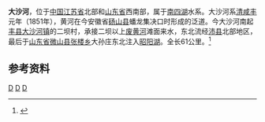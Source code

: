 {{Otheruses|大沙河|other=同名或類似名的其它條目描述}}
{{Infobox River
  | river_name      = 大沙河
  | image_name      =
  | image_size      = 
  | caption         = 
  | origin          = [[江苏省|江苏省]][[丰县|丰县]][[大沙河镇|大沙河镇]]二坝村
  | mouth           = [[山东省|山东省]][[微山县|微山县]][[张楼乡_(微山县)|张楼乡]]大孙庄东北[[昭阳湖|昭阳湖]]
  | basin_countries = {{PRC}}
  | length          = 61公里
  | elevation       = 
  | mouth_elevation = 
 | discharge       = 
  | watershed       = 
}}
'''大沙河'''，位于[[中国|中国]][[江苏省|江苏省]]北部和[[山东省|山东省]]西南部，属于[[南四湖|南四湖]]水系。大沙河系[[清朝|清]][[咸丰|咸丰]]元年（1851年），黄河在今安徽省[[砀山县|砀山县]]蟠龙集决口时形成的泛道。今大沙河南起[[丰县|丰县]][[大沙河镇|大沙河镇]]的二坝村，承接二坝以上[[废黄河|废黄河]]滩面来水，东北流经[[沛县|沛县]]北部地区，最后于[[山东省|山东省]][[微山县|微山县]][[张楼乡_(微山县)|张楼乡]]大孙庄东北注入[[昭阳湖|昭阳湖]]。全长61公里。<ref name="中国河湖大典">{{cite book zh |author=《中国河湖大典》编纂委员会 |title=《中国河湖大典·淮河卷》 |format=M |edition=1 |location=北京 |publisher=中国水利水电出版社 |date=2010年9月 |pages=184页 |id= ISBN 978-7-5084-7953-8}}</ref>
==参考资料==
{{reflist}}

{{淮河}}
[[Category:沂沭泗河水系|D]]
[[Category:江苏河流|D]]
[[Category:山东河流|D]]